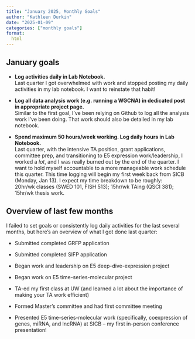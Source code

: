 ```yaml
---
title: "January 2025, Monthly Goals"
author: "Kathleen Durkin"
date: "2025-01-09"
categories: ["monthly goals"]
format:
  html
---
```


## January goals

-   **Log activities daily in Lab Notebook.**\
    Last quarter I got overwhelmed with work and stopped posting my daily activities in my lab notebook. I want to reinstate that habit!

-   **Log all data analysis work (e.g. running a WGCNA) in dedicated post in appropriate project page.**\
    Similar to the first goal, I've been relying on Github to log all the analysis work I've been doing. That work should also be detailed in my lab notebook.

-   **Spend maximum 50 hours/week working. Log daily hours in Lab Notebook.**\
    Last quarter, with the intensive TA position, grant applications, committee prep, and transitioning to E5 expression work/leadership, I worked a *lot*, and I was really burned out by the end of the quarter. I want to hold myself accountable to a more manageable work schedule this quarter. This time logging will begin my first week back from SICB (Monday, Jan 13). I expect my time breakdown to be roughly:\
    20hr/wk classes (SWED 101, FISH 513); 15hr/wk TAing (QSCI 381); 15hr/wk thesis work.\

## Overview of last few months

I failed to set goals or consistently log daily activities for the last several months, but here's an overview of what I got done last quarter:

-   Submitted completed GRFP application

-   Submitted completed SIFP application

-   Began work and leadership on E5 deep-dive-expression project

-   Began work on E5 time-series-molecular project

-   TA-ed my first class at UW (and learned a lot about the importance of making your TA work efficient)

-   Formed Master's committee and had first committee meeting

-   Presented E5 time-series-molecular work (specifically, coexpression of genes, miRNA, and lncRNA) at SICB -- my first in-person conference presentation!
